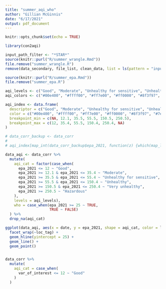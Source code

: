 ```yaml
---
title: "summer_aqi_who"
author: "Gillian McGinnis"
date: "6/17/2021"
output: pdf_document
---
```


```r
knitr::opts_chunk$set(echo = TRUE)

library(con2aqi)

input_path_filter <- "*STAR*"
source(knitr::purl("R/summer_wrangle.Rmd"))
file.remove("summer_wrangle.R")
remove(data_secondary, file_list, clean_data, list = ls(pattern = "input_"))

source(knitr::purl("R/summer_epa.Rmd"))
file.remove("summer_epa.R")
```

```r

aqi_levels <- c("Good", "Moderate", "Unhealthy for sensitive", "Unhealthy", "Very unhealthy", "Hazardous")
aqi_colors <- c("#00e400", "#ffff00", "#ff7e00", "#ff0000", "#8f3f97", "#7e0023")

aqi_index <- data.frame(
  descriptor = c("Good", "Moderate", "Unhealthy for sensitive", "Unhealthy", "Very unhealthy", "Hazardous"),
  color = c("#00e400", "#ffff00", "#ff7e00", "#ff0000", "#8f3f97", "#7e0023"),
  breakpoint_min = c(NA, 12.1, 35.5, 55.5, 150.5, 250.5),
  breakpoint_max = c(12, 35.4, 55.5, 150.4, 250.4, NA)
)

# data_corr_backup <- data_corr
# 
# aqi_index[map_int(data_corr_backup$epa_2021, function(z) {which(map_lgl(seq_len(nrow(aqi_index)), ~between(z, aqi_index$breakpoint_min[.x], aqi_index$breakpoint_max[.x])  ))}),3]

data_aqi <- data_corr %>% 
  mutate(
    aqi_cat = factor(case_when(
      epa_2021 <= 12 ~ "Good",
      epa_2021 >= 12.1 & epa_2021 <= 35.4 ~ "Moderate",
      epa_2021 >= 35.5 & epa_2021 <= 55.4 ~ "Unhealthy for sensitive",
      epa_2021 >= 55.5 & epa_2021 <= 150.4 ~ "Unhealthy",
      epa_2021 >= 150.5 & epa_2021 <= 250.4 ~ "Very unhealthy",
      epa_2021 >= 250.5 ~ "Hazardous"
    ),
    levels = aqi_levels),
    who = case_when(epa_2021 >= 25 ~ TRUE,
                    TRUE ~ FALSE)
  ) %>% 
  drop_na(aqi_cat)

ggplot(data_aqi, aes(x = date, y = epa_2021, shape = aqi_cat, color = loc_tag)) +
  facet_wrap(~loc_tag) +
  geom_hline(yintercept = 25) +
  geom_line() +
  geom_point()


data_corr %>% 
  mutate(
    aqi_cat = case_when(
      var_of_interest <= 12 ~ "Good"
    )
  )
```

